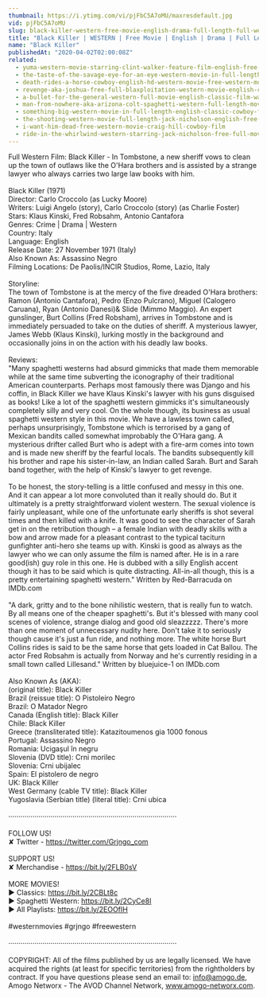 ```yaml
---
thumbnail: https://i.ytimg.com/vi/pjFbC5A7oMU/maxresdefault.jpg
vid: pjFbC5A7oMU
slug: black-killer-western-free-movie-english-drama-full-length-full-western-film
title: "Black Killer | WESTERN | Free Movie | English | Drama | Full Length | Full Western Film"
name: "Black Killer"
publishedAt: "2020-04-02T02:00:08Z"
related:
  - yuma-western-movie-starring-clint-walker-feature-film-english-free-movie-full-length-youtube
  - the-taste-of-the-savage-eye-for-an-eye-western-movie-in-full-length-english-free-feature-film
  - death-rides-a-horse-cowboy-english-hd-western-movie-free-western-movies
  - revenge-aka-joshua-free-full-blaxploitation-western-movie-english-classic-feature-film
  - a-bullet-for-the-general-western-full-movie-english-classic-film-watchfree-cowboyfilm
  - man-from-nowhere-aka-arizona-colt-spaghetti-western-full-length-movie-english-hd-free-films
  - something-big-western-movie-in-full-length-english-classic-cowboy-film-free-full-westerns
  - the-shooting-western-movie-full-length-jack-nicholson-english-free-full-westerns
  - i-want-him-dead-free-western-movie-craig-hill-cowboy-film
  - ride-in-the-whirlwind-western-starring-jack-nicholson-free-full-movie-english-youtube-movies
---
```


Full Western Film: Black Killer - In Tombstone, a new sheriff vows to clean up the town of outlaws like the O'Hara brothers and is assisted by a strange lawyer who always carries two large law books with him. <br />
<br />
Black Killer (1971)<br />
Director: Carlo Croccolo (as Lucky Moore)<br />
Writers: Luigi Angelo (story), Carlo Croccolo (story) (as Charlie Foster) <br />
Stars: Klaus Kinski, Fred Robsahm, Antonio Cantafora <br />
Genres: Crime | Drama | Western <br />
Country: Italy<br />
Language: English<br />
Release Date: 27 November 1971 (Italy)<br />
Also Known As: Assassino Negro<br />
Filming Locations: De Paolis/INCIR Studios, Rome, Lazio, Italy <br />
<br />
Storyline:<br />
The town of Tombstone is at the mercy of the five dreaded O'Hara brothers: Ramon (Antonio Cantafora), Pedro (Enzo Pulcrano), Miguel (Calogero Caruana), Ryan (Antonio Danesi)& Slide (Mimmo Maggio). An expert gunslinger, Burt Collins (Fred Robsham), arrives in Tombstone and is immediately persuaded to take on the duties of sheriff. A mysterious lawyer, James Webb (Klaus Kinski), lurking mostly in the background and occasionally joins in on the action with his deadly law books.<br />
<br />
Reviews:<br />
"Many spaghetti westerns had absurd gimmicks that made them memorable while at the same time subverting the iconography of their traditional American counterparts. Perhaps most famously there was Django and his coffin, in Black Killer we have Klaus Kinski's lawyer with his guns disguised as books! Like a lot of the spaghetti western gimmicks it's simultaneously completely silly and very cool. On the whole though, its business as usual spaghetti western style in this movie. We have a lawless town called, perhaps unsurprisingly, Tombstone which is terrorised by a gang of Mexican bandits called somewhat improbably the O'Hara gang. A mysterious drifter called Burt who is adept with a fire-arm comes into town and is made new sheriff by the fearful locals. The bandits subsequently kill his brother and rape his sister-in-law, an Indian called Sarah. Burt and Sarah band together, with the help of Kinski's lawyer to get revenge.<br />
<br />
To be honest, the story-telling is a little confused and messy in this one. And it can appear a lot more convoluted than it really should do. But it ultimately is a pretty straightforward violent western. The sexual violence is fairly unpleasant, while one of the unfortunate early sheriffs is shot several times and then killed with a knife. It was good to see the character of Sarah get in on the retribution though – a female Indian with deadly skills with a bow and arrow made for a pleasant contrast to the typical taciturn gunfighter anti-hero she teams up with. Kinski is good as always as the lawyer who we can only assume the film is named after. He is in a rare good(ish) guy role in this one. He is dubbed with a silly English accent though it has to be said which is quite distracting. All-in-all though, this is a pretty entertaining spaghetti western." Written by Red-Barracuda on IMDb.com<br />
<br />
"A dark, gritty and to the bone nihilistic western, that is really fun to watch. By all means one of the cheaper spaghetti's. But it's blessed with many cool scenes of violence, strange dialog and good old sleazzzzz. There's more than one moment of unnecessary nudity here. Don't take it to seriously though cause it's just a fun ride, and nothing more. The white horse Burt Collins rides is said to be the same horse that gets loaded in Cat Ballou. The actor Fred Robsahm is actually from Norway and he's currently residing in a small town called Lillesand." Written by bluejuice-1 on IMDb.com<br />
<br />
Also Known As (AKA):<br />
(original title): Black Killer<br />
Brazil (reissue title): O Pistoleiro Negro<br />
Brazil: O Matador Negro<br />
Canada (English title): Black Killer<br />
Chile: Black Killer<br />
Greece (transliterated title): Katazitoumenos gia 1000 fonous<br />
Portugal: Assassino Negro<br />
Romania: Ucigaşul în negru<br />
Slovenia (DVD title): Crni morilec<br />
Slovenia: Crni ubijalec<br />
Spain: El pistolero de negro<br />
UK: Black Killer<br />
West Germany (cable TV title): Black Killer<br />
Yugoslavia (Serbian title) (literal title): Crni ubica<br />
<br />
····················································································<br />
<br />
FOLLOW US!<br />
✘ Twitter - https://twitter.com/Grjngo_com<br />
<br />
SUPPORT US!<br />
✘ Merchandise - https://bit.ly/2FLB0sV<br />
<br />
MORE MOVIES! <br />
► Classics: https://bit.ly/2CBLt8c <br />
► Spaghetti Western: https://bit.ly/2CyCe8I <br />
► All Playlists: https://bit.ly/2EOOfIH <br />
<br />
#westernmovies #grjngo #freewestern<br />
<br />
····················································································<br />
<br />
COPYRIGHT: All of the films published by us are legally licensed. We have acquired the rights (at least for specific territories) from the rightholders by contract. If you have questions please send an email to: info@amogo.de, Amogo Networx - The AVOD Channel Network, www.amogo-networx.com.